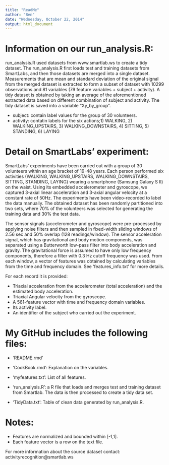 ```yaml
---
title: "ReadMe"
author: "Ben"
date: "Wednesday, October 22, 2014"
output: html_document
---
```

Information on our run_analysis.R:
======================================

run_analysis.R used datasets from www.smartlab.ws to create a tidy dataset. The run_analysis.R first loads test and training datasets from SmartLabs, and then those datasets are merged into a single dataset. Measurements that are mean and standard deviation of the original signal from the merged dataset is extracted to form a subset of dataset with 10299 observations and 81 variables (79 feature variables + subject + activity). A tidy dataset is obtained by taking an average of the aforementioned extracted data based on different combination of subject and activity. The tidy dataset is saved into a variable "Xy_by_group".

- subject: contain label values for the group of 30 volunteers.
- activity: contatin labels for the six actions;1) WALKING, 2) WALKING_UPSTAIRS, 3) WALKING_DOWNSTAIRS, 4) SITTING, 5) STANDING, 6) LAYING

Detail on SmartLabs' experiment:
======================================
SmartLabs' experiments have been carried out with a group of 30 volunteers within an age bracket of 19-48 years. Each person performed six activities (WALKING, WALKING_UPSTAIRS, WALKING_DOWNSTAIRS, SITTING, STANDING, LAYING) wearing a smartphone (Samsung Galaxy S II) on the waist. Using its embedded accelerometer and gyroscope, we captured 3-axial linear acceleration and 3-axial angular velocity at a constant rate of 50Hz. The experiments have been video-recorded to label the data manually. The obtained dataset has been randomly partitioned into two sets, where 70% of the volunteers was selected for generating the training data and 30% the test data. 

The sensor signals (accelerometer and gyroscope) were pre-processed by applying noise filters and then sampled in fixed-width sliding windows of 2.56 sec and 50% overlap (128 readings/window). The sensor acceleration signal, which has gravitational and body motion components, was separated using a Butterworth low-pass filter into body acceleration and gravity. The gravitational force is assumed to have only low frequency components, therefore a filter with 0.3 Hz cutoff frequency was used. From each window, a vector of features was obtained by calculating variables from the time and frequency domain. See 'features_info.txt' for more details. 

For each record it is provided:

- Triaxial acceleration from the accelerometer (total acceleration) and the estimated body acceleration.
- Triaxial Angular velocity from the gyroscope. 
- A 561-feature vector with time and frequency domain variables. 
- Its activity label. 
- An identifier of the subject who carried out the experiment.

My GitHub includes the following files:
=========================================

- 'README.rmd'
- 'CookBook.rmd': Explanation on the variables.
- 'myfeatures.txt': List of all features.

- 'run_analysis.R': a R file that loads and merges test and training dataset from Smartlab. The data is then processed to create a tidy data set.

- 'TidyData.txt': Table of clean data generated by run_analysis.R.

Notes: 
======
- Features are normalized and bounded within [-1,1].
- Each feature vector is a row on the text file.

For more information about the source dataset contact: activityrecognition@smartlab.ws